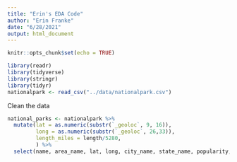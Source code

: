 ```yaml
---
title: "Erin's EDA Code"
author: "Erin Franke"
date: "6/28/2021"
output: html_document
---
```


```r
knitr::opts_chunk$set(echo = TRUE)
```

```r
library(readr)
library(tidyverse)
library(stringr)
library(tidyr)
nationalpark <- read_csv("../data/nationalpark.csv")
```

Clean the data 
```r
national_parks <- nationalpark %>%
  mutate(lat = as.numeric(substr(`_geoloc`, 9, 16)), 
         long = as.numeric(substr(`_geoloc`, 26,33)), 
         length_miles = length/5280, 
         ) %>%
  select(name, area_name, lat, long, city_name, state_name, popularity, length, elevation_gain, difficulty_rating, route_type, visitor_usage, avg_rating, num_reviews, features, activities) 
```


